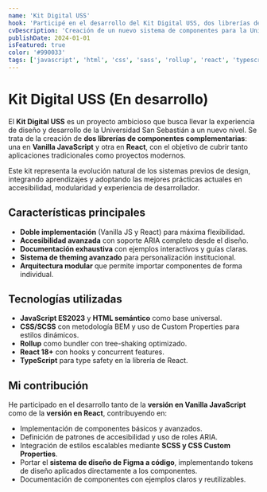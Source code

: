 ```yaml
---
name: 'Kit Digital USS'
hook: 'Participé en el desarrollo del Kit Digital USS, dos librerías de componentes (Vanilla JS y React) accesibles y modulares que traducen el diseño institucional de Figma a código reutilizable.'
cvDescription: 'Creación de un nuevo sistema de componentes para la Universidad San Sebastián, con dos librerías paralelas (Vanilla JS y React) y documentación técnica exhaustiva. Proyecto en desarrollo.'
publishDate: 2024-01-01
isFeatured: true
color: '#990033'
tags: ['javascript', 'html', 'css', 'sass', 'rollup', 'react', 'typescript', 'en-desarrollo']
---
```


# Kit Digital USS (En desarrollo)

El **Kit Digital USS** es un proyecto ambicioso que busca llevar la experiencia de diseño y desarrollo de la Universidad San Sebastián a un nuevo nivel. Se trata de la creación de **dos librerías de componentes complementarias**: una en **Vanilla JavaScript** y otra en **React**, con el objetivo de cubrir tanto aplicaciones tradicionales como proyectos modernos.

Este kit representa la evolución natural de los sistemas previos de design, integrando aprendizajes y adoptando las mejores prácticas actuales en accesibilidad, modularidad y experiencia de desarrollador.

## Características principales

- **Doble implementación** (Vanilla JS y React) para máxima flexibilidad.
- **Accesibilidad avanzada** con soporte ARIA completo desde el diseño.
- **Documentación exhaustiva** con ejemplos interactivos y guías claras.
- **Sistema de theming avanzado** para personalización institucional.
- **Arquitectura modular** que permite importar componentes de forma individual.

## Tecnologías utilizadas

- **JavaScript ES2023** y **HTML semántico** como base universal.
- **CSS/SCSS** con metodología BEM y uso de Custom Properties para estilos dinámicos.
- **Rollup** como bundler con tree-shaking optimizado.
- **React 18+** con hooks y concurrent features.
- **TypeScript** para type safety en la librería de React.

## Mi contribución

He participado en el desarrollo tanto de la **versión en Vanilla JavaScript** como de la **versión en React**, contribuyendo en:

- Implementación de componentes básicos y avanzados.
- Definición de patrones de accesibilidad y uso de roles ARIA.
- Integración de estilos escalables mediante **SCSS y CSS Custom Properties**.
- Portar el **sistema de diseño de Figma a código**, implementando tokens de diseño aplicados directamente a los componentes.
- Documentación de componentes con ejemplos claros y reutilizables.
